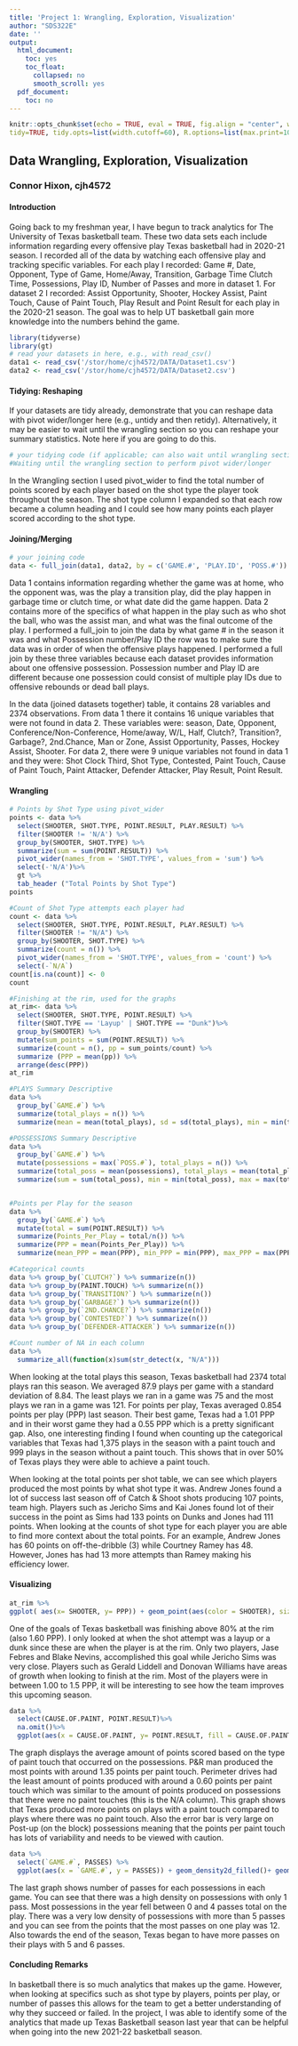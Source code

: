 ```yaml
---
title: 'Project 1: Wrangling, Exploration, Visualization'
author: "SDS322E"
date: ''
output:
  html_document:
    toc: yes
    toc_float:
      collapsed: no
      smooth_scroll: yes
  pdf_document:
    toc: no
---
```


```r
knitr::opts_chunk$set(echo = TRUE, eval = TRUE, fig.align = "center", warning = F, message = F,
tidy=TRUE, tidy.opts=list(width.cutoff=60), R.options=list(max.print=100))
```

## Data Wrangling, Exploration, Visualization

### Connor Hixon, cjh4572

#### Introduction 

Going back to my freshman year, I have begun to track analytics for The University of Texas basketball team. These two data sets each include information regarding every offensive play Texas basketball had in 2020-21 season. I recorded all of the data by watching each offensive play and tracking specific variables. For each play I recorded:  Game #, Date, Opponent, Type of Game, Home/Away, Transition, Garbage Time Clutch Time, Possessions, Play ID, Number of Passes and more in dataset 1. For dataset 2 I recorded:  Assist Opportunity, Shooter, Hockey Assist, Paint Touch, Cause of Paint Touch, Play Result and Point Result for each play in the 2020-21 season. The goal was to help UT basketball gain more knowledge into the numbers behind the game.

```R
library(tidyverse)
library(gt)
# read your datasets in here, e.g., with read_csv()
data1 <- read_csv('/stor/home/cjh4572/DATA/Dataset1.csv')
data2 <- read_csv('/stor/home/cjh4572/DATA/Dataset2.csv')

```

#### Tidying: Reshaping

If your datasets are tidy already, demonstrate that you can reshape data with pivot wider/longer here (e.g., untidy and then retidy). Alternatively, it may be easier to wait until the wrangling section so you can reshape your summary statistics. Note here if you are going to do this.

```R
# your tidying code (if applicable; can also wait until wrangling section)
#Waiting until the wrangling section to perform pivot wider/longer
```

In the Wrangling section I used pivot_wider to find the total number of points scored by each player based on the shot type the player took throughout the season. The shot type column I expanded so that each row became a column heading and I could see how many points each player scored according to the shot type. 
    
#### Joining/Merging

```R
# your joining code
data <- full_join(data1, data2, by = c('GAME.#', 'PLAY.ID', 'POSS.#'))
```

Data 1 contains information regarding whether the game was at home, who the opponent was, was the play a transition play, did the play happen in garbage time or clutch time, or what date did the game happen. Data 2 contains more of the specifics of what happen in the play such as who shot the ball, who was the assist man, and what was the final outcome of the play. I performed a full_join to join the data by what game # in the season it was and what Possession number/Play ID the row was to make sure the data was in order of when the offensive plays happened. I performed a full join by these three variables because each dataset provides information about one offensive possession. Possession number and Play ID are different because one possession could consist of multiple play IDs due to offensive rebounds or dead ball plays. 

In the data (joined datasets together) table, it contains 28 variables and 2374 observations. From data 1 there it contains 16 unique variables that were not found in data 2. These variables were:  season, Date, Opponent, Conference/Non-Conference, Home/away, W/L, Half, Clutch?, Transition?, Garbage?, 2nd.Chance, Man or Zone, Assist Opportunity, Passes, Hockey Assist, Shooter.  For data 2, there were 9 unique variables not found in data 1 and they were:  Shot Clock Third, Shot Type, Contested, Paint Touch, Cause of Paint Touch, Paint Attacker, Defender Attacker, Play Result, Point Result. 

####  Wrangling

```R
# Points by Shot Type using pivot_wider
points <- data %>%
  select(SHOOTER, SHOT.TYPE, POINT.RESULT, PLAY.RESULT) %>%
  filter(SHOOTER != 'N/A') %>%
  group_by(SHOOTER, SHOT.TYPE) %>%
  summarize(sum = sum(POINT.RESULT)) %>%
  pivot_wider(names_from = 'SHOT.TYPE', values_from = 'sum') %>%
  select(-'N/A')%>%
  gt %>%
  tab_header ("Total Points by Shot Type")
points
```

```r
#Count of Shot Type attempts each player had 
count <- data %>%
  select(SHOOTER, SHOT.TYPE, POINT.RESULT, PLAY.RESULT) %>%
  filter(SHOOTER != "N/A") %>%
  group_by(SHOOTER, SHOT.TYPE) %>%
  summarize(count = n()) %>%
  pivot_wider(names_from = 'SHOT.TYPE', values_from = 'count') %>%
  select(-`N/A`)
count[is.na(count)] <- 0
count
```

```r
#Finishing at the rim, used for the graphs
at_rim<- data %>%
  select(SHOOTER, SHOT.TYPE, POINT.RESULT) %>%
  filter(SHOT.TYPE == 'Layup' | SHOT.TYPE == "Dunk")%>%
  group_by(SHOOTER) %>%
  mutate(sum_points = sum(POINT.RESULT)) %>%
  summarize(count = n(), pp = sum_points/count) %>%
  summarize (PPP = mean(pp)) %>%
  arrange(desc(PPP))
at_rim

```

```r
#PLAYS Summary Descriptive 
data %>%
  group_by(`GAME.#`) %>%
  summarize(total_plays = n()) %>%
  summarize(mean = mean(total_plays), sd = sd(total_plays), min = min(total_plays), max = max(total_plays), total = sum(total_plays))

#POSSESSIONS Summary Descriptive 
data %>% 
  group_by(`GAME.#`) %>%
  mutate(possessions = max(`POSS.#`), total_plays = n()) %>%
  summarize(total_poss = mean(possessions), total_plays = mean(total_plays)) %>%
  summarize(sum = sum(total_poss), min = min(total_poss), max = max(total_poss), median = median(total_poss), cor(total_poss, total_plays))


#Points per Play for the season
data %>%
  group_by(`GAME.#`) %>%
  mutate(total = sum(POINT.RESULT)) %>%
  summarize(Points_Per_Play = total/n()) %>%
  summarize(PPP = mean(Points_Per_Play)) %>%
  summarize(mean_PPP = mean(PPP), min_PPP = min(PPP), max_PPP = max(PPP), sd_PPP = sd(PPP), quantile(PPP, 0.75))
```

```r
#Categorical counts
data %>% group_by(`CLUTCH?`) %>% summarize(n())
data %>% group_by(PAINT.TOUCH) %>% summarize(n())
data %>% group_by(`TRANSITION?`) %>% summarize(n())
data %>% group_by(`GARBAGE?`) %>% summarize(n())
data %>% group_by(`2ND.CHANCE?`) %>% summarize(n())
data %>% group_by(`CONTESTED?`) %>% summarize(n()) 
data %>% group_by(`DEFENDER-ATTACKER`) %>% summarize(n())

#Count number of NA in each column
data %>%
  summarize_all(function(x)sum(str_detect(x, "N/A")))

```

When looking at the total plays this season, Texas basketball had 2374 total plays ran this season. We averaged 87.9 plays per game with a standard deviation of 8.84. The least plays we ran in a game was 75 and the most plays we ran in a game was 121. For points per play, Texas averaged 0.854 points per play (PPP) last season. Their best game, Texas had a 1.01 PPP and in their worst game they had a 0.55 PPP which is a pretty significant gap. Also, one interesting finding I found when counting up the categorical variables that Texas had 1,375 plays in the season with a paint touch and 999 plays in the season without a paint touch. This shows that in over 50% of Texas plays they were able to achieve a paint touch.

When looking at the total points per shot table, we can see which players produced the most points by what shot type it was. Andrew Jones found a lot of success last season off of Catch & Shoot shots producing 107 points, team high. Players such as Jericho Sims and Kai Jones found lot of their success in the point as Sims had 133 points on Dunks and Jones had 111 points. When looking at the counts of shot type for each player you are able to find more context about the total points. For an example, Andrew Jones has 60 points on off-the-dribble (3) while Courtney Ramey has 48. However, Jones has had 13 more attempts than Ramey making his efficiency lower.


#### Visualizing

```R
at_rim %>%
ggplot( aes(x= SHOOTER, y= PPP)) + geom_point(aes(color = SHOOTER), size = 4) + xlab('Shooter') + ylab('Points Per Possessions')  + geom_hline(yintercept = 1.60, color = '#BF5700') + theme_minimal()+ theme(axis.text.x = element_blank()) + labs(title = "FINISHING AT THE RIM", subtitle = 'Layups and Dunks', color = 'Player') + scale_y_continuous(breaks = seq(0.80, 2.00, .10))
```

One of the goals of Texas basketball was finishing above 80% at the rim (also 1.60 PPP). I only looked at when the shot attempt was a layup or a dunk since these are when the player is at the rim.  Only two players, Jase Febres and Blake Nevins, accomplished this goal while Jericho Sims was very close. Players such as Gerald Liddell and Donovan Williams have areas of growth when looking to finish at the rim. Most of the players were in between 1.00 to 1.5 PPP, it will be interesting to see how the team improves this upcoming season. 

```R
data %>%
  select(CAUSE.OF.PAINT, POINT.RESULT)%>%
  na.omit()%>%
  ggplot(aes(x = CAUSE.OF.PAINT, y= POINT.RESULT, fill = CAUSE.OF.PAINT)) + geom_bar(stat = 'summary') + geom_errorbar(stat = "summary", fun.data = mean_se, width = 0.25) + theme_dark()+ theme(axis.text.x = element_blank()) + scale_fill_brewer() + labs(title = " Points Per Paint Touch", subtitle = 'Average Points Based on Type of Paint Touch',  x = 'Type of Paint Touch', y = 'Average Points Per Paint Touhch', fill = 'Type of Paint Touch') + scale_y_continuous(breaks = seq(0, 1.75, 0.25))
```

The graph displays the average amount of points scored based on the type of paint touch that occurred on the possessions. P&R man produced the most points with around 1.35 points per paint touch. Perimeter drives had the least amount of points produced with around a 0.60 points per paint touch which was similar to the amount of points produced on possessions that there were no paint touches (this is the N/A column). This graph shows that Texas produced more points on plays with a paint touch compared to plays where there was no paint touch. Also the error bar is very large on Post-up (on the block) possessions meaning that the points per paint touch has lots of variability and needs to be viewed with caution. 

```R
data %>%
  select(`GAME.#`, PASSES) %>%
  ggplot(aes(x = `GAME.#`, y = PASSES)) + geom_density2d_filled()+ geom_point(size = .01) + geom_jitter(size = 0.1) + scale_y_continuous(breaks = seq(1, 12, 1)) + theme_dark() + labs(title = 'Passing By Game', x = "Game Number", y = "Number of Passes", subtitle = 'Number of passes per. play in each game')
```

The last graph shows number of passes for each possessions in each game. You can see that there was a high density on possessions with only 1 pass. Most possessions in the year fell between 0 and 4 passes total on the play. There was a very low density of possessions with more than 5 passes and you can see from the points that the most passes on one play was 12. Also towards the end of the season, Texas began to have more passes on their plays with 5 and 6 passes.

#### Concluding Remarks

In basketball there is so much analytics that makes up the game. However, when looking at specifics such as shot type by players, points per play, or number of passes this allows for the team to get a better understanding of why they succeed or failed. In the project, I was able to identify some of the analytics that made up Texas Basketball season last year that can be helpful when going into the new 2021-22 basketball season. 

